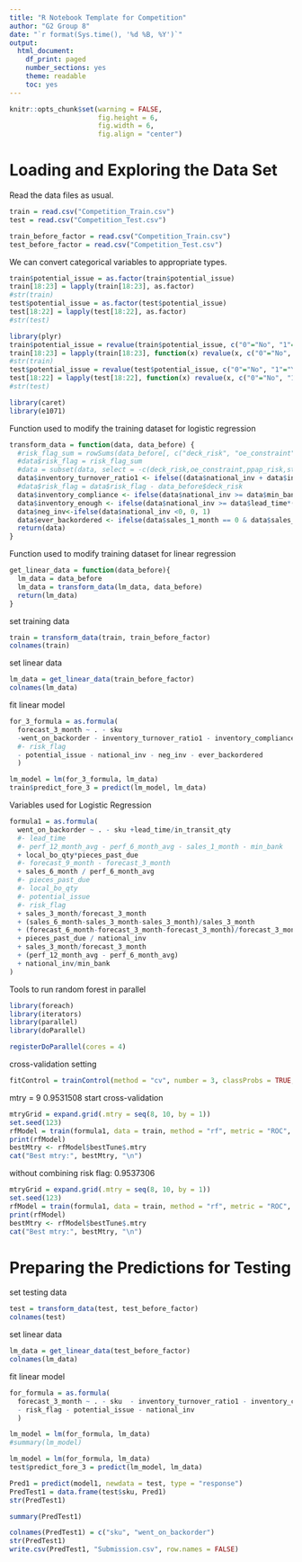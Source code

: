 ```yaml
---
title: "R Notebook Template for Competition"
author: "G2 Group 8"
date: "`r format(Sys.time(), '%d %B, %Y')`"
output:
  html_document:
    df_print: paged
    number_sections: yes
    theme: readable
    toc: yes
---
```


```r
knitr::opts_chunk$set(warning = FALSE, 
                      fig.height = 6,
                      fig.width = 6,
                      fig.align = "center")
```


# Loading and Exploring the Data Set


Read the data files as usual.
```r
train = read.csv("Competition_Train.csv")
test = read.csv("Competition_Test.csv")
```

```r
train_before_factor = read.csv("Competition_Train.csv")
test_before_factor = read.csv("Competition_Test.csv")
```

We can convert categorical variables to appropriate types.
```r
train$potential_issue = as.factor(train$potential_issue)
train[18:23] = lapply(train[18:23], as.factor)
#str(train)
test$potential_issue = as.factor(test$potential_issue)
test[18:22] = lapply(test[18:22], as.factor)
#str(test)

```


```r
library(plyr)
train$potential_issue = revalue(train$potential_issue, c("0"="No", "1"="Yes"))
train[18:23] = lapply(train[18:23], function(x) revalue(x, c("0"="No", "1"="Yes")))
#str(train)
test$potential_issue = revalue(test$potential_issue, c("0"="No", "1"="Yes"))
test[18:22] = lapply(test[18:22], function(x) revalue(x, c("0"="No", "1"="Yes")))
#str(test)
```


```r
library(caret)
library(e1071)
```

Function used to modify the training dataset for logistic regression

```r
transform_data = function(data, data_before) {
  #risk_flag_sum = rowSums(data_before[, c("deck_risk", "oe_constraint", "ppap_risk", "stop_auto_buy","rev_stop")])
  #data$risk_flag = risk_flag_sum
  #data = subset(data, select = -c(deck_risk,oe_constraint,ppap_risk,stop_auto_buy,rev_stop))
  data$inventory_turnover_ratio1 <- ifelse((data$national_inv + data$in_transit_qty) == 0, 0, data$sales_1_month / ((data$national_inv + data$in_transit_qty) / 2))
  #data$risk_flag = data$risk_flag - data_before$deck_risk
  data$inventory_compliance <- ifelse(data$national_inv >= data$min_bank, 1, 0)  
  data$inventory_enough <- ifelse(data$national_inv >= data$lead_time*(data$forecast_3_month/90), 1, 0)
  data$neg_inv<-ifelse(data$national_inv <0, 0, 1)
  data$ever_backordered <- ifelse(data$sales_1_month == 0 & data$sales_3_month == 0 & data$sales_6_month == 0 & data$sales_9_month == 0, 1, 0)
  return(data)
}
```

Function used to modify training dataset for linear regression

```r
get_linear_data = function(data_before){
  lm_data = data_before
  lm_data = transform_data(lm_data, data_before)
  return(lm_data)
}
```

set training data 
```r
train = transform_data(train, train_before_factor)
colnames(train)
```
set linear data
```r
lm_data = get_linear_data(train_before_factor)
colnames(lm_data)
```
fit linear model
```r
for_3_formula = as.formula(
  forecast_3_month ~ . - sku
  -went_on_backorder - inventory_turnover_ratio1 - inventory_compliance
  #- risk_flag 
  - potential_issue - national_inv - neg_inv - ever_backordered   
  )
```


```r
lm_model = lm(for_3_formula, lm_data)
train$predict_fore_3 = predict(lm_model, lm_data)
```

Variables used for Logistic Regression

```r
formula1 = as.formula(
  went_on_backorder ~ . - sku +lead_time/in_transit_qty 
  #- lead_time
  #- perf_12_month_avg - perf_6_month_avg - sales_1_month - min_bank
  + local_bo_qty*pieces_past_due
  #- forecast_9_month - forecast_3_month
  + sales_6_month / perf_6_month_avg
  #- pieces_past_due
  #- local_bo_qty
  #- potential_issue
  #- risk_flag
  + sales_3_month/forecast_3_month
  + (sales_6_month-sales_3_month-sales_3_month)/sales_3_month
  + (forecast_6_month-forecast_3_month-forecast_3_month)/forecast_3_month
  + pieces_past_due / national_inv
  + sales_3_month/forecast_3_month
  + (perf_12_month_avg - perf_6_month_avg)
  + national_inv/min_bank
)
```


Tools to run random forest in parallel

```r
library(foreach)
library(iterators)
library(parallel)
library(doParallel)

```

```r
registerDoParallel(cores = 4)
```

cross-validation setting
```r
fitControl = trainControl(method = "cv", number = 3, classProbs = TRUE, summaryFunction = twoClassSummary, allowParallel = TRUE, verboseIter = TRUE)
```

mtry = 9 0.9531508
start cross-validation
```r
mtryGrid = expand.grid(.mtry = seq(8, 10, by = 1))
set.seed(123)
rfModel = train(formula1, data = train, method = "rf", metric = "ROC", trControl = fitControl, tuneGrid = mtryGrid, ntree = 900, nodesize = 10)
print(rfModel)
bestMtry <- rfModel$bestTune$.mtry
cat("Best mtry:", bestMtry, "\n")
```
without combining risk flag: 0.9537306
```r
mtryGrid = expand.grid(.mtry = seq(8, 10, by = 1))
set.seed(123)
rfModel = train(formula1, data = train, method = "rf", metric = "ROC", trControl = fitControl, tuneGrid = mtryGrid, ntree = 900, nodesize = 10)
print(rfModel)
bestMtry <- rfModel$bestTune$.mtry
cat("Best mtry:", bestMtry, "\n")
```



# Preparing the Predictions for Testing

set testing data 
```r
test = transform_data(test, test_before_factor)
colnames(test)
```
set linear data
```r
lm_data = get_linear_data(test_before_factor)
colnames(lm_data)
```
fit linear model
```r
for_formula = as.formula(
  forecast_3_month ~ . - sku  - inventory_turnover_ratio1 - inventory_compliance
  - risk_flag - potential_issue - national_inv
  )
```


```r
lm_model = lm(for_formula, lm_data)
#summary(lm_model)
```

```r
lm_model = lm(for_formula, lm_data)
test$predict_fore_3 = predict(lm_model, lm_data)
```

```r
Pred1 = predict(model1, newdata = test, type = "response")
PredTest1 = data.frame(test$sku, Pred1)
str(PredTest1)
```

```r
summary(PredTest1)
```

```r
colnames(PredTest1) = c("sku", "went_on_backorder")
str(PredTest1)
write.csv(PredTest1, "Submission.csv", row.names = FALSE)
```